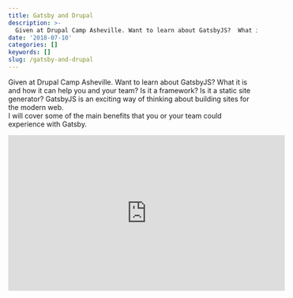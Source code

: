 ```yaml
---
title: Gatsby and Drupal
description: >-
  Given at Drupal Camp Asheville. Want to learn about GatsbyJS?  What it is and how it can help you and your team? Is it a framework?  Is it a static site generator?  GatsbyJS is an exciting way of thinking about building sites for the modern web. I will cover some of the main benefits that you or your team could experience with Gatsby
date: '2018-07-10'
categories: []
keywords: []
slug: /gatsby-and-drupal
---
```


Given at Drupal Camp Asheville. Want to learn about GatsbyJS? What it is and how it can help you and your team?
Is it a framework? Is it a static site generator? GatsbyJS is an exciting way of thinking about building sites for the modern web.  
I will cover some of the main benefits that you or your team could experience with Gatsby.

<iframe
  width="560"
  height="315"
  src="https://www.youtube.com/embed/UgWBJnbZ9jU"
  frameBorder="0"
  allow="accelerometer; autoplay; encrypted-media; gyroscope; picture-in-picture"
  allowfullscreen
></iframe>
